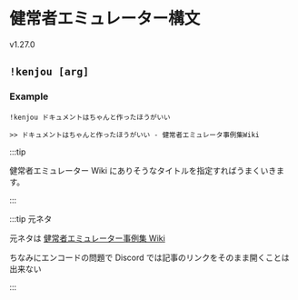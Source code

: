 
# 健常者エミュレーター構文

<VersionBadge>v1.27.0</VersionBadge>

## `!kenjou [arg]`

### Example

`!kenjou ドキュメントはちゃんと作ったほうがいい`

```
>> ドキュメントはちゃんと作ったほうがいい - 健常者エミュレータ事例集Wiki
```

:::tip

健常者エミュレーター Wiki にありそうなタイトルを指定すればうまくいきます。

:::

:::tip 元ネタ

元ネタは [健常者エミュレーター事例集 Wiki](https://healthy-person-emulator.memo.wiki/)

ちなみにエンコードの問題で Discord では記事のリンクをそのまま開くことは出来ない

:::
